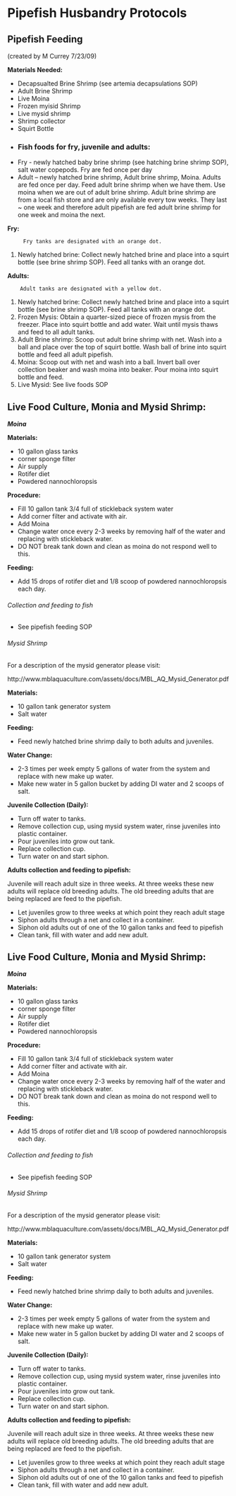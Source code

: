 # Pipefish Husbandry Protocols

\newpage

## Pipefish Feeding

(created by M Currey 7/23/09)

**Materials Needed:** 

- Decapsualted Brine Shrimp (see artemia decapsulations SOP)
- Adult Brine Shrimp
- Live Moina
- Frozen myisid Shrimp
- Live mysid shrimp
- Shrimp collector
- Squirt Bottle
- 
### Fish foods for fry, juvenile and adults:

- Fry - newly hatched baby brine shrimp (see hatching brine shrimp SOP), salt water copepods. Fry are fed once per day
- Adult – newly hatched brine shrimp, Adult brine shrimp, Moina. Adults are fed once per day. Feed adult brine shrimp when we have them. Use moina when we are out of adult brine shrimp. Adult brine shrimp are from a local fish store and are only available every tow weeks. They last ~ one week and therefore adult pipefish are fed adult brine shrimp for one week and moina the next. 

**Fry:**

         Fry tanks are designated with an orange dot. 

1. Newly hatched brine: Collect newly hatched brine and place into a squirt bottle (see brine shrimp SOP). Feed all tanks with an orange dot. 

**Adults:**

        Adult tanks are designated with a yellow dot. 

1. Newly hatched brine: Collect newly hatched brine and place into a squirt bottle (see brine shrimp SOP). Feed all tanks with an orange dot. 
1. Frozen Mysis: Obtain a quarter-sized piece of frozen mysis from the freezer. Place into squirt bottle and add water. Wait until mysis thaws and feed to all adult tanks. 
1. Adult Brine shrimp: Scoop out adult brine shrimp with net. Wash into a ball and place over the top of squirt bottle. Wash ball of brine into squirt bottle and feed all adult pipefish. 
1. Moina: Scoop out with net and wash into a ball. Invert ball over collection beaker and wash moina into beaker. Pour moina into squirt bottle and feed. 
1. Live Mysid: See live foods SOP

## **Live Food Culture, Monia and Mysid Shrimp:** 

**_Moina_**

**Materials:** 

- 10 gallon glass tanks
- corner sponge filter
- Air supply
- Rotifer diet
- Powdered nannochloropsis 

**Procedure:** 

- Fill 10 gallon tank 3/4 full of stickleback system water
- Add corner filter and activate with air. 
- Add Moina
- Change water once every 2-3 weeks by removing half of the water and replacing with stickleback water. 
- DO NOT break tank down and clean as moina do not respond well to this. 

**Feeding:** 

- Add 15 drops of rotifer diet and 1/8 scoop of powdered nannochloropsis each day. 

###### Collection and feeding to fish

- See pipefish feeding SOP

###### _Mysid Shrimp_

For a description of the mysid generator please visit: 

http://www.mblaquaculture.com/assets/docs/MBL_AQ_Mysid_Generator.pdf

**Materials:** 

- 10 gallon tank generator system
- Salt water

**Feeding:**

- Feed newly hatched brine shrimp daily to both adults and juveniles. 

**Water Change:**

- 2-3 times per week empty 5 gallons of water from the system and replace with new make up water. 
- Make new water in 5 gallon bucket by adding DI water and 2 scoops of salt. 

**Juvenile Collection (Daily):**  

- Turn off water to tanks. 
- Remove collection cup, using mysid system water, rinse juveniles into plastic container. 
- Pour juveniles into grow out tank.
- Replace collection cup. 
- Turn water on and start siphon. 

**Adults collection and feeding to pipefish:** 

Juvenile will reach adult size in three weeks. At three weeks these new adults will replace old breeding adults. The old breeding adults that are being replaced are feed to the pipefish. 

- Let juveniles grow to three weeks at which point they reach adult stage
- Siphon adults through a net and collect in a container. 
- Siphon old adults out of one of the 10 gallon tanks and feed to pipefish
- Clean tank, fill with water and add new adult. 

\newpage

## Live Food Culture, Monia and Mysid Shrimp: 

**_Moina_**

**Materials:** 

- 10 gallon glass tanks
- corner sponge filter
- Air supply
- Rotifer diet
- Powdered nannochloropsis 

**Procedure:** 

- Fill 10 gallon tank 3/4 full of stickleback system water
- Add corner filter and activate with air. 
- Add Moina
- Change water once every 2-3 weeks by removing half of the water and replacing with stickleback water. 
- DO NOT break tank down and clean as moina do not respond well to this. 

**Feeding:** 

- Add 15 drops of rotifer diet and 1/8 scoop of powdered nannochloropsis each day. 

###### Collection and feeding to fish

- See pipefish feeding SOP

###### _Mysid Shrimp_

For a description of the mysid generator please visit: 

http://www.mblaquaculture.com/assets/docs/MBL_AQ_Mysid_Generator.pdf

**Materials:** 

- 10 gallon tank generator system
- Salt water

**Feeding:**

- Feed newly hatched brine shrimp daily to both adults and juveniles. 

**Water Change:**

- 2-3 times per week empty 5 gallons of water from the system and replace with new make up water. 
- Make new water in 5 gallon bucket by adding DI water and 2 scoops of salt. 

**Juvenile Collection (Daily):**  

- Turn off water to tanks. 
- Remove collection cup, using mysid system water, rinse juveniles into plastic container. 
- Pour juveniles into grow out tank.
- Replace collection cup. 
- Turn water on and start siphon. 

**Adults collection and feeding to pipefish:** 

Juvenile will reach adult size in three weeks. At three weeks these new adults will replace old breeding adults. The old breeding adults that are being replaced are feed to the pipefish. 

- Let juveniles grow to three weeks at which point they reach adult stage
- Siphon adults through a net and collect in a container. 
- Siphon old adults out of one of the 10 gallon tanks and feed to pipefish
- Clean tank, fill with water and add new adult. 



